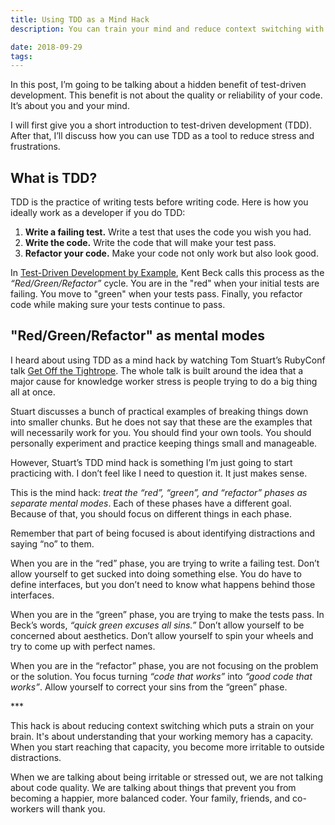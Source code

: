 ```yaml
---
title: Using TDD as a Mind Hack
description: You can train your mind and reduce context switching with TDD

date: 2018-09-29
tags:
---
```


In this post, I’m going to be talking about a hidden benefit of test-driven development. This benefit is not about the quality or reliability of your code. It’s about you and your mind.

I will first give you a short introduction to test-driven development (TDD). After that, I’ll discuss how you can use TDD as a tool to reduce stress and frustrations.

## What is TDD?

TDD is the practice of writing tests before writing code. Here is how you ideally work as a developer if you do TDD:

1. **Write a failing test.** Write a test that uses the code you wish you had.
2. **Write the code.** Write the code that will make your test pass.
3. **Refactor your code.** Make your code not only work but also look good.

In [Test-Driven Development by Example](https://www.amazon.com/Test-Driven-Development-Kent-Beck/dp/0321146530), Kent Beck calls this process as the _“Red/Green/Refactor”_ cycle. You are in the "red" when your initial tests are failing. You move to "green" when your tests pass. Finally, you refactor code while making sure your tests continue to pass.

## "Red/Green/Refactor" as mental modes

I heard about using TDD as a mind hack by watching Tom Stuart’s RubyConf talk [Get Off the Tightrope](https://www.youtube.com/watch?v=TdBELZG0UMY). The whole talk is built around the idea that a major cause for knowledge worker stress is people trying to do a big thing all at once.

Stuart discusses a bunch of practical examples of breaking things down into smaller chunks. But he does not say that these are the examples that will necessarily work for you. You should find your own tools. You should personally experiment and practice keeping things small and manageable.

However, Stuart’s TDD mind hack is something I’m just going to start practicing with. I don’t feel like I need to question it. It just makes sense.

This is the mind hack: _treat the “red”, “green”, and “refactor” phases as separate mental modes_. Each of these phases have a different goal. Because of that, you should focus on different things in each phase.

Remember that part of being focused is about identifying distractions and saying “no” to them.

When you are in the “red” phase, you are trying to write a failing test. Don’t allow yourself to get sucked into doing something else. You do have to define interfaces, but you don’t need to know what happens behind those interfaces.

When you are in the “green” phase, you are trying to make the tests pass. In Beck’s words, _“quick green excuses all sins.”_ Don’t allow yourself to be concerned about aesthetics. Don’t allow yourself to spin your wheels and try to come up with perfect names.

When you are in the “refactor” phase, you are not focusing on the problem or the solution. You focus turning _“code that works”_ into _“good code that works”_. Allow yourself to correct your sins from the “green” phase.

\*\*\*

This hack is about reducing context switching which puts a strain on your brain. It's about understanding that your working memory has a capacity. When you start reaching that capacity, you become more irritable to outside distractions.

When we are talking about being irritable or stressed out, we are not talking about code quality. We are talking about things that prevent you from becoming a happier, more balanced coder. Your family, friends, and co-workers will thank you.
